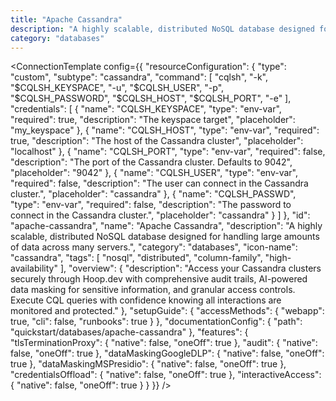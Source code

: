 ```yaml
---
title: "Apache Cassandra"
description: "A highly scalable, distributed NoSQL database designed for handling large amounts of data across many servers."
category: "databases"
---
```



<ConnectionTemplate config={{
  "resourceConfiguration": {
    "type": "custom",
    "subtype": "cassandra",
    "command": [
      "cqlsh",
      "-k",
      "$CQLSH_KEYSPACE",
      "-u",
      "$CQLSH_USER",
      "-p",
      "$CQLSH_PASSWORD",
      "$CQLSH_HOST",
      "$CQLSH_PORT",
      "-e"
    ],
    "credentials": [
      {
        "name": "CQLSH_KEYSPACE",
        "type": "env-var",
        "required": true,
        "description": "The keyspace target",
        "placeholder": "my_keyspace"
      },
      {
        "name": "CQLSH_HOST",
        "type": "env-var",
        "required": true,
        "description": "The host of the Cassandra cluster",
        "placeholder": "localhost"
      },
      {
        "name": "CQLSH_PORT",
        "type": "env-var",
        "required": false,
        "description": "The port of the Cassandra cluster. Defaults to 9042",
        "placeholder": "9042"
      },
      {
        "name": "CQLSH_USER",
        "type": "env-var",
        "required": false,
        "description": "The user can connect in the Cassandra cluster.",
        "placeholder": "cassandra"
      },
      {
        "name": "CQLSH_PASSWD",
        "type": "env-var",
        "required": false,
        "description": "The password to connect in the Cassandra cluster.",
        "placeholder": "cassandra"
      }
    ]
  },
  "id": "apache-cassandra",
  "name": "Apache Cassandra",
  "description": "A highly scalable, distributed NoSQL database designed for handling large amounts of data across many servers.",
  "category": "databases",
  "icon-name": "cassandra",
  "tags": [
    "nosql",
    "distributed",
    "column-family",
    "high-availability"
  ],
  "overview": {
    "description": "Access your Cassandra clusters securely through Hoop.dev with comprehensive audit trails, AI-powered data masking for sensitive information, and granular access controls. Execute CQL queries with confidence knowing all interactions are monitored and protected."
  },
  "setupGuide": {
    "accessMethods": {
      "webapp": true,
      "cli": false,
      "runbooks": true
    }
  },
  "documentationConfig": {
    "path": "quickstart/databases/apache-cassandra"
  },
  "features": {
    "tlsTerminationProxy": {
      "native": false,
      "oneOff": true
    },
    "audit": {
      "native": false,
      "oneOff": true
    },
    "dataMaskingGoogleDLP": {
      "native": false,
      "oneOff": true
    },
    "dataMaskingMSPresidio": {
      "native": false,
      "oneOff": true
    },
    "credentialsOffload": {
      "native": false,
      "oneOff": true
    },
    "interactiveAccess": {
      "native": false,
      "oneOff": true
    }
  }
}} />


